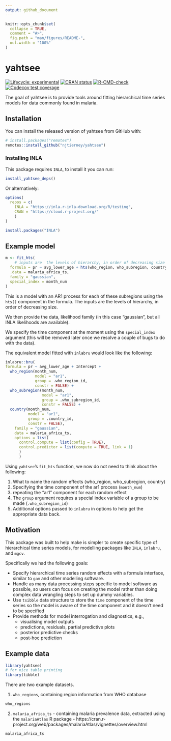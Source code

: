 ```yaml
---
output: github_document
---
```


<!-- README.md is generated from README.Rmd. Please edit that file -->

```r
knitr::opts_chunk$set(
  collapse = TRUE,
  comment = "#>",
  fig.path = "man/figures/README-",
  out.width = "100%"
)
```

# yahtsee

<!-- badges: start -->
[![Lifecycle: experimental](https://img.shields.io/badge/lifecycle-experimental-orange.svg)](https://lifecycle.r-lib.org/articles/stages.html#experimental)
[![CRAN status](https://www.r-pkg.org/badges/version/yahtsee)](https://CRAN.R-project.org/package=yahtsee)
[![R-CMD-check](https://github.com/njtierney/yahtsee/workflows/R-CMD-check/badge.svg)](https://github.com/njtierney/yahtsee/actions)
[![Codecov test coverage](https://codecov.io/gh/njtierney/yahtsee/branch/main/graph/badge.svg)](https://codecov.io/gh/njtierney/yahtsee?branch=main)
<!-- badges: end -->

The goal of yahtsee is to provide tools around fitting hierarchical time series models for data commonly found in malaria.

## Installation

You can install the released version of yahtsee from GitHub with:

``` r
# install.packages("remotes")
remotes::install_github("njtierney/yahtsee")
```

### Installing INLA

This package requires `INLA`, to install it you can run:

```r
install_yahtsee_deps()
```

Or alternatively:

```r
options(
  repos = c(
    INLA = "https://inla.r-inla-download.org/R/testing",
    CRAN = "https://cloud.r-project.org/"
    )
)

install.packages("INLA")
```

## Example model


```r
m <- fit_hts(
    # inputs are  the levels of hierarchy, in order of decreasing size
  formula = pr ~ avg_lower_age + hts(who_region, who_subregion, country),
  .data = malaria_africa_ts,
  family = "gaussian",
  special_index = month_num
)
```

This is a model with an AR1 process for each of these subregions using the `hts()` component in the formula. The inputs are the levels of hierarchy, in order of decreasing size.

We then provide the data, likelihood family (in this case "gaussian", but all INLA likelihoods are available).

We specify the time component at the moment using the `special_index` argument (this will be removed later once we resolve a couple of bugs to do with the data).

The equivalent model fitted with `inlabru` would look like the following:

```r
inlabru::bru(
formula = pr ~ avg_lower_age + Intercept + 
  who_region(month_num, 
             model = "ar1", 
             group = .who_region_id,
             constr = FALSE) + 
  who_subregion(month_num, 
                model = "ar1", 
                group = .who_subregion_id, 
                constr = FALSE) + 
  country(month_num, 
          model = "ar1", 
          group = .country_id, 
          constr = FALSE),
    family = "gaussian",
    data = malaria_africa_ts,
    options = list(
      control.compute = list(config = TRUE),
      control.predictor = list(compute = TRUE, link = 1)
      )
      )
```

Using `yahtsee`'s `fit_hts` function, we now do not need to think about the following:

1. What to name the random effects (who_region, who_subregion, country)
1. Specifying the time component of the ar1 process (`month_num`)
1. repeating the "ar1" component for each random effect
1. The `group` argument requires a special index variable of a group to be made (`.who_subregion_id`)
1. Additional options passed to `inlabru` in options to help get the appropriate data back.

## Motivation

This package was built to help make is simpler to create specific type of hierarchical time series models, for modelling packages like `INLA`, `inlabru`, and `mgcv`.

Specifically we had the following goals:

- Specify hierarchical time series random effects with a formula interface, similar to `gam` and other modelling software.
- Handle as many data processing steps specific to model software as possible, so users can focus on creating the model rather than doing complex data wrangling steps to set up dummy variables.
- Use `tsibble` data structure to store the `time` component of the time series so the model is aware of the time component and it doesn't need to be specified
- Provide methods for model interrogation and diagnostics, e.g.,
  - visualising model outputs
  - predictions, residuals, partial predictive plots
  - posterior predictive checks
  - post-hoc prediction

## Example data

```r
library(yahtsee)
# for nice table printing
library(tibble)
```

There are two example datasets.

1. `who_regions`, containing region information from WHO database

```r
who_regions
```

2. `malaria_africa_ts` - containing malaria prevalence data, extracted using the `malariaAtlas` R package - https://cran.r-project.org/web/packages/malariaAtlas/vignettes/overview.html

```r
malaria_africa_ts
```
